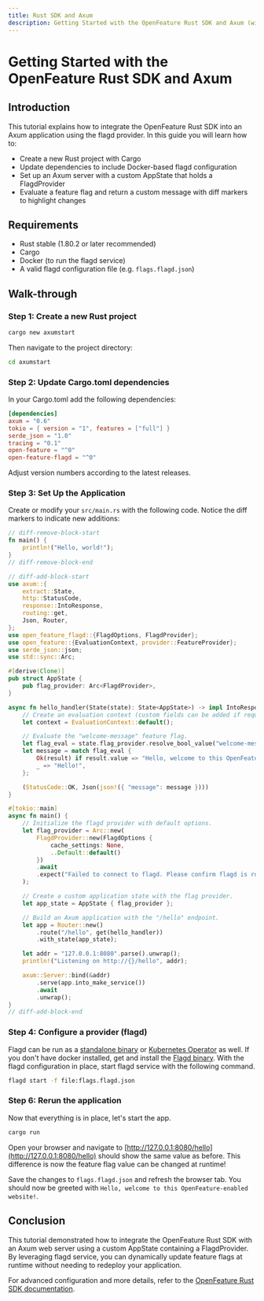 ```yaml
---
title: Rust SDK and Axum
description: Getting Started with the OpenFeature Rust SDK and Axum (with Docker example)
---
```



# Getting Started with the OpenFeature Rust SDK and Axum

## Introduction

This tutorial explains how to integrate the OpenFeature Rust SDK into an Axum application using the flagd provider. In this guide you will learn how to:

- Create a new Rust project with Cargo
- Update dependencies to include Docker-based flagd configuration
- Set up an Axum server with a custom AppState that holds a FlagdProvider
- Evaluate a feature flag and return a custom message with diff markers to highlight changes

## Requirements

- Rust stable (1.80.2 or later recommended)
- Cargo
- Docker (to run the flagd service)
- A valid flagd configuration file (e.g. `flags.flagd.json`)

## Walk-through

### Step 1: Create a new Rust project

```bash
cargo new axumstart
```

Then navigate to the project directory:

```bash
cd axumstart
```

### Step 2: Update Cargo.toml dependencies

In your Cargo.toml add the following dependencies:

```toml
[dependencies]
axum = "0.6"
tokio = { version = "1", features = ["full"] }
serde_json = "1.0"
tracing = "0.1"
open-feature = "^0"
open-feature-flagd = "^0"
```

Adjust version numbers according to the latest releases.

### Step 3: Set Up the Application

Create or modify your `src/main.rs` with the following code. Notice the diff markers to indicate new additions:
```rust
// diff-remove-block-start
fn main() {
    println!("Hello, world!");
}
// diff-remove-block-end

// diff-add-block-start
use axum::{
    extract::State,
    http::StatusCode,
    response::IntoResponse,
    routing::get,
    Json, Router,
};
use open_feature_flagd::{FlagdOptions, FlagdProvider};
use open_feature::{EvaluationContext, provider::FeatureProvider};
use serde_json::json;
use std::sync::Arc;

#[derive(Clone)]
pub struct AppState {
    pub flag_provider: Arc<FlagdProvider>,
}

async fn hello_handler(State(state): State<AppState>) -> impl IntoResponse {
    // Create an evaluation context (custom fields can be added if required)
    let context = EvaluationContext::default();

    // Evaluate the "welcome-message" feature flag.
    let flag_eval = state.flag_provider.resolve_bool_value("welcome-message", &context).await;
    let message = match flag_eval {
        Ok(result) if result.value => "Hello, welcome to this OpenFeature-enabled website!",
        _ => "Hello!",
    };

    (StatusCode::OK, Json(json!({ "message": message })))
}

#[tokio::main]
async fn main() {
    // Initialize the flagd provider with default options.
    let flag_provider = Arc::new(
        FlagdProvider::new(FlagdOptions {
            cache_settings: None,
            ..Default::default()
        })
        .await
        .expect("Failed to connect to flagd. Please confirm flagd is running."),
    );

    // Create a custom application state with the flag provider.
    let app_state = AppState { flag_provider };

    // Build an Axum application with the "/hello" endpoint.
    let app = Router::new()
        .route("/hello", get(hello_handler))
        .with_state(app_state);

    let addr = "127.0.0.1:8080".parse().unwrap();
    println!("Listening on http://{}/hello", addr);

    axum::Server::bind(&addr)
        .serve(app.into_make_service())
        .await
        .unwrap();
}
// diff-add-block-end
```

### Step 4: Configure a provider (flagd)

<FlagdContent />

Flagd can be run as a [standalone binary](https://flagd.dev/reference/flagd-cli/flagd/) or [Kubernetes Operator](https://openfeature.dev/docs/tutorials/ofo/) 
as well. If you don't have docker installed, get and install the [Flagd binary](https://github.com/open-feature/flagd/releases).
With the flagd configuration in place, start flagd service with the following command.

```sh
flagd start -f file:flags.flagd.json
```

### Step 6: Rerun the application

Now that everything is in place, let's start the app.

```sh
cargo run
```

Open your browser and navigate to [http://127.0.0.1:8080/hello](http://127.0.0.1:8080/hello) should show the same value as before.
This difference is now the feature flag value can be changed at runtime!

<FlagdChangeContent />

Save the changes to `flags.flagd.json` and refresh the browser tab.
You should now be greeted with `Hello, welcome to this OpenFeature-enabled website!`.

## Conclusion

This tutorial demonstrated how to integrate the OpenFeature Rust SDK with an Axum web server using a custom AppState containing a FlagdProvider. By leveraging flagd service, you can dynamically update feature flags at runtime without needing to redeploy your application.

For advanced configuration and more details, refer to the [OpenFeature Rust SDK documentation](https://docs.rs/open-feature-flagd/latest/open_feature_flagd/).

